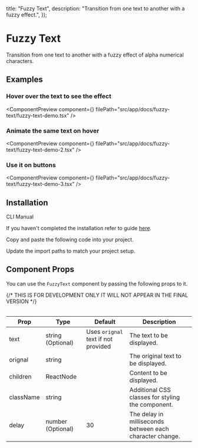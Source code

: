 
  title: "Fuzzy Text",
  description: "Transition from one text to another with a fuzzy effect.",
});

# Fuzzy Text

Transition from one text to another with a fuzzy effect of alpha numerical characters.

## Examples

### Hover over the text to see the effect

<ComponentPreview
  component={<FuzzyTextDemo />}
  filePath="src/app/docs/fuzzy-text/fuzzy-text-demo.tsx"
/>

### Animate the same text on hover

<ComponentPreview
  component={<FuzzyTextDemo2 />}
  filePath="src/app/docs/fuzzy-text/fuzzy-text-demo-2.tsx"
/>

### Use it on buttons

<ComponentPreview
  component={<FuzzyTextDemo3 />}
  filePath="src/app/docs/fuzzy-text/fuzzy-text-demo-3.tsx"
/>

## Installation

<Tabs defaultValue="cli">

<TabsList>
  <TabsTrigger value="cli">CLI</TabsTrigger>
  <TabsTrigger value="manual">Manual</TabsTrigger>
</TabsList>

<TabsContent value="cli">

<InstallationCli value="fuzzy-text" />

</TabsContent>

<TabsContent value="manual">

<Steps>

<Step>If you haven't completed the installation refer to guide [here](/docs/installation).</Step>

<Step>Copy and paste the following code into your project.</Step>

<CodeBlock filePath="src/components/content/fuzzy-text.tsx" />

<Step>Update the import paths to match your project setup.</Step>

</Steps>

</TabsContent>

</Tabs>

## Component Props

You can use the `FuzzyText` component by passing the following props to it.

<Table data={{
  headers: ["Prop", "Type", "Default", "Description"],
  rows: [
    ["text", "string (Optional)", "Uses `orignal` text if not provided", "The text to be displayed."],
    ["orignal", "string", "", "The original text to be displayed."],
    ["children", "ReactNode", "", "Content to be displayed."],
    ["className", "string", "", "Additional CSS classes for styling the component."],
    ["delay", "number (Optional)", "30", "The delay in milliseconds between each character change."],
  ],
}}>
{/* THIS IS FOR DEVELOPMENT ONLY IT WILL NOT APPEAR IN THE FINAL VERSION */}

| Prop      | Type              | Default                             | Description                                              |
| --------- | ----------------- | ----------------------------------- | -------------------------------------------------------- |
| text      | string (Optional) | Uses `orignal` text if not provided | The text to be displayed.                                |
| orignal   | string            |                                     | The original text to be displayed.                       |
| children  | ReactNode         |                                     | Content to be displayed.                                 |
| className | string            |                                     | Additional CSS classes for styling the component.        |
| delay     | number (Optional) | 30                                  | The delay in milliseconds between each character change. |

</Table>

<PrevNextBtn current="fuzzy-text" />
